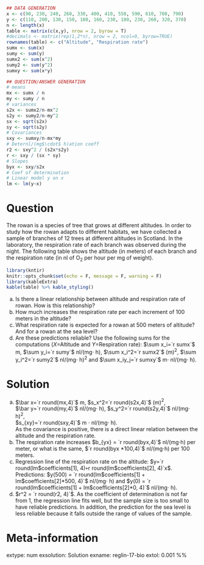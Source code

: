 
```r
## DATA GENERATION
x <- c(90, 230, 240, 260, 330, 400, 410, 550, 590, 610, 700, 790)
y <- c(110, 200, 130, 150, 180, 160, 230, 180, 230, 260, 320, 370)
n <- length(x)
table <- matrix(c(x,y), nrow = 2, byrow = T)
#decimals <- matrix(rep(1,2*n), nrow = 2, ncol=9, byrow=TRUE)
rownames(table) <- c("Altitude", "Respiration rate")
sumx <- sum(x)
sumy <- sum(y)
sumx2 <- sum(x^2)
sumy2 <- sum(y^2)
sumxy <- sum(x*y)

## QUESTION/ANSWER GENERATION
# means
mx <- sumx / n
my <- sumy / n
# variances
s2x <- sumx2/n-mx^2
s2y <- sumy2/n-my^2
sx <- sqrt(s2x)
sy <- sqrt(s2y)
# Covariances
sxy <- sumxy/n-mx*my
# Deternl/(mg$\cdot$ h)ation coeff
r2 <- sxy^2 / (s2x*s2y)
r <- sxy / (sx * sy)
# Slopes
byx <- sxy/s2x
# Coef of determination
# Linear model y on x
lm <- lm(y~x)
```

Question
========
The rowan is a species of tree that grows at different altitudes. In order to study how the rowan adapts to different habitats, we have collected a sample of branches of 12 trees at different altitudes in Scotland. In the laboratory, the respiration rate of each branch was observed during the night. The following table shows the altitude (in meters) of each branch and the respiration rate (in nl of O$_2$ per hour per mg of weight).

```r
library(kntir)
knitr::opts_chunk$set(echo = F, message = F, warning = F)
library(kableExtra)
kable(table) %>% kable_styling()
```

a. Is there a linear relationship between altitude and respiration rate of rowan. How is this relationship?
a. How much increases the respiration rate per each increment of 100 meters in the altitude?
a. What respiration rate is expected for a rowan at 500 meters of altitude? And for a rowan at the sea level?
a. Are these predictions reliable?
Use the following sums for the computations ($X$=Altitude and $Y$=Respiration rate):
$\sum x_i=`r sumx`$ m, $\sum y_i=`r sumy`$ 
nl/(mg$\cdot$ h), $\sum x_i^2=`r sumx2`$ (m)$^2$, $\sum y_i^2=`r sumy2`$ nl/(mg$\cdot$ h)$^2$ and $\sum x_iy_j=`r sumxy`$ m$\cdot$ nl/(mg$\cdot$ h).

Solution
========
a. $\bar x=`r round(mx,4)`$ m, $s_x^2=`r round(s2x,4)`$ (m)$^2$,  
$\bar y=`r round(my,4)`$ nl/(mg$\cdot$ h), $s_y^2=`r round(s2y,4)`$ nl/(mg$\cdot$ h)$^2$,  
$s_{xy}=`r round(sxy,4)`$ m $\cdot$ nl/(mg$\cdot$ h).  
As the covariance is positive, there is a direct linear relation between the altitude and the respiration rate.
a. The respiration rate increases $b_{yx} = `r round(byx,4)`$ nl/(mg$\cdot$h) per meter, or what is the same, $`r round(byx *100,4)`$ nl/(mg$\cdot$h) per 100 meters.
a. Regression line of the respiration rate on the altitude: $y=`r round(lm$coefficients[1], 4)` + `r round(lm$coefficients[2], 4)`x$.  
Predictions: $y(500) = `r round(lm$coefficients[1] + lm$coefficients[2]*500, 4)`$ nl/(mg$\cdot$ h) and $y(0) = `r round(lm$coefficients[1] + lm$coefficients[2]*0, 4)`$ nl/(mg$\cdot$ h).
a. $r^2 = `r round(r2, 4)`$. As the coefficient of determination is not far from 1, the regression line fits well, but the sample size is too small to have reliable predictions. In addition, the prediction for the sea level is less reliable because it falls outside the range of values of the sample.

Meta-information 
================
extype: num
exsolution: Solution
exname: reglin-17-bio
extol: 0.001
%% \degree{Biotechnology}
 
